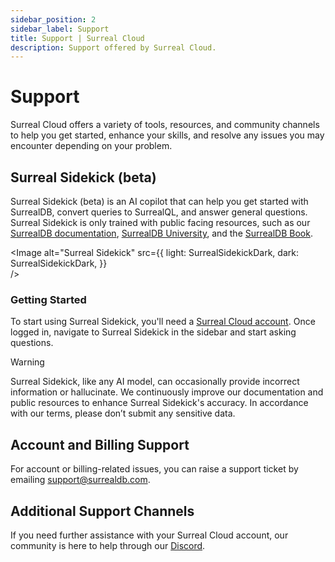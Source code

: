```yaml
---
sidebar_position: 2
sidebar_label: Support
title: Support | Surreal Cloud
description: Support offered by Surreal Cloud.
---
```



# Support

Surreal Cloud offers a variety of tools, resources, and community channels to help you get started, enhance your skills, and resolve any issues you may encounter depending on your problem.

## Surreal Sidekick (beta)

Surreal Sidekick (beta) is an AI copilot that can help you get started with SurrealDB, convert queries to SurrealQL, and answer general questions. Surreal Sidekick is only trained with public facing resources, such as our [SurrealDB documentation](/docs/surrealdb), [SurrealDB University](https://surrealdb.com/learn), and the [SurrealDB Book](https://surrealdb.com/learn/book).

<Image
alt="Surreal Sidekick"
src={{
	light: SurrealSidekickDark,
	dark: SurrealSidekickDark,
	}}  
/>

### Getting Started
To start using Surreal Sidekick, you'll need a [Surreal Cloud account](/docs/cloud/getting-started/create-an-account). Once logged in, navigate to Surreal Sidekick in the sidebar and start asking questions.

> [!WARNING]
>Surreal Sidekick, like any AI model, can occasionally provide incorrect information or hallucinate. We continuously improve our documentation and public resources to enhance Surreal Sidekick's accuracy. In accordance with our terms, please don’t submit any sensitive data.

## Account and Billing Support

For account or billing-related issues, you can raise a support ticket by emailing [support@surrealdb.com](mailto:support@surrealdb.com).



## Additional Support Channels

If you need further assistance with your Surreal Cloud account, our community is here to help through our [Discord](https://discord.gg/surrealdb). 

